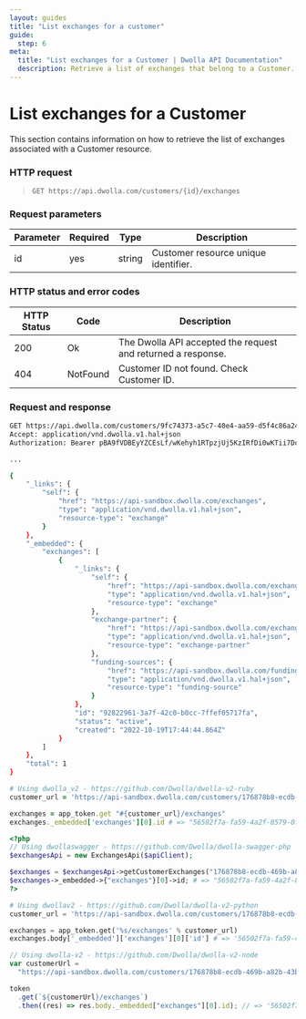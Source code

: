 ```yaml
---
layout: guides
title: "List exchanges for a customer"
guide:
  step: 6
meta:
  title: "List exchanges for a Customer | Dwolla API Documentation"
  description: Retrieve a list of exchanges that belong to a Customer.
---
```


# List exchanges for a Customer

This section contains information on how to retrieve the list of exchanges associated with a Customer resource.

### HTTP request

> `GET https://api.dwolla.com/customers/{id}/exchanges`

### Request parameters

| Parameter | Required | Type   | Description                          |
| --------- | -------- | ------ | ------------------------------------ |
| id        | yes      | string | Customer resource unique identifier. |

### HTTP status and error codes

| HTTP Status | Code     | Description                                                  |
| ----------- | -------- | ------------------------------------------------------------ |
| 200         | Ok       | The Dwolla API accepted the request and returned a response. |
| 404         | NotFound | Customer ID not found. Check Customer ID.                    |

### Request and response

```bash
GET https://api.dwolla.com/customers/9fc74373-a5c7-40e4-aa59-d5f4c86a24ea/exchanges
Accept: application/vnd.dwolla.v1.hal+json
Authorization: Bearer pBA9fVDBEyYZCEsLf/wKehyh1RTpzjUj5KzIRfDi0wKTii7DqY

...

{
    "_links": {
        "self": {
            "href": "https://api-sandbox.dwolla.com/exchanges",
            "type": "application/vnd.dwolla.v1.hal+json",
            "resource-type": "exchange"
        }
    },
    "_embedded": {
        "exchanges": [
            {
                "_links": {
                    "self": {
                        "href": "https://api-sandbox.dwolla.com/exchanges/92822961-3a7f-42c0-b0cc-7ffef05717fa",
                        "type": "application/vnd.dwolla.v1.hal+json",
                        "resource-type": "exchange"
                    },
                    "exchange-partner": {
                        "href": "https://api-sandbox.dwolla.com/exchange-partners/bca8d065-49a5-475b-a6b4-509bc8504d22",
                        "type": "application/vnd.dwolla.v1.hal+json",
                        "resource-type": "exchange-partner"
                    },
                    "funding-sources": {
                        "href": "https://api-sandbox.dwolla.com/funding-sources",
                        "type": "application/vnd.dwolla.v1.hal+json",
                        "resource-type": "funding-source"
                    }
                },
                "id": "92822961-3a7f-42c0-b0cc-7ffef05717fa",
                "status": "active",
                "created": "2022-10-19T17:44:44.864Z"
            }
        ]
    },
    "total": 1
}
```

```ruby
# Using dwolla_v2 - https://github.com/Dwolla/dwolla-v2-ruby
customer_url = 'https://api-sandbox.dwolla.com/customers/176878b8-ecdb-469b-a82b-43ba5e8704b2'

exchanges = app_token.get "#{customer_url}/exchanges"
exchanges._embedded['exchanges'][0].id # => "56502f7a-fa59-4a2f-8579-0f8bc9d7b9cc"
```

```php
<?php
// Using dwollaswagger - https://github.com/Dwolla/dwolla-swagger-php
$exchangesApi = new ExchangesApi($apiClient);

$exchanges = $exchangesApi->getCustomerExchanges("176878b8-ecdb-469b-a82b-43ba5e8704b2");
$exchanges->_embedded->{"exchanges"}[0]->id; # => "56502f7a-fa59-4a2f-8579-0f8bc9d7b9cc"
?>
```

```python
# Using dwollav2 - https://github.com/Dwolla/dwolla-v2-python
customer_url = 'https://api-sandbox.dwolla.com/customers/176878b8-ecdb-469b-a82b-43ba5e8704b2'

exchanges = app_token.get('%s/exchanges' % customer_url)
exchanges.body['_embedded']['exchanges'][0]['id'] # => '56502f7a-fa59-4a2f-8579-0f8bc9d7b9cc'

```

```javascript
// Using dwolla-v2 - https://github.com/Dwolla/dwolla-v2-node
var customerUrl =
  "https://api-sandbox.dwolla.com/customers/176878b8-ecdb-469b-a82b-43ba5e8704b2";

token
  .get(`${customerUrl}/exchanges`)
  .then((res) => res.body._embedded["exchanges"][0].id); // => '56502f7a-fa59-4a2f-8579-0f8bc9d7b9cc'
```
